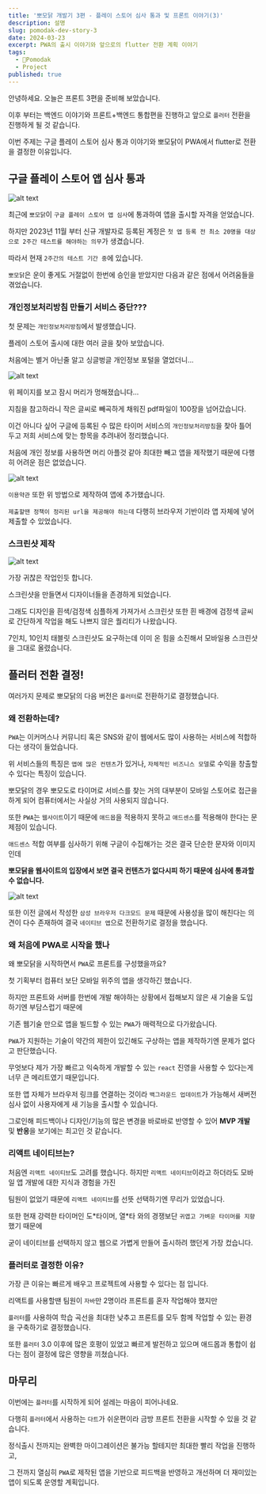 ```yaml
---
title: '뽀모닭 개발기 3편 - 플레이 스토어 심사 통과 및 프론트 이야기(3)'
description: 설명
slug: pomodak-dev-story-3
date: 2024-03-23
excerpt: PWA의 출시 이야기와 앞으로의 flutter 전환 계획 이야기
tags:
  - 🐥Pomodak
  - Project
published: true
---
```


안녕하세요. 오늘은 프론트 3편을 준비해 보았습니다.

이후 부터는 백엔드 이야기와 프론트+백엔드 통합편을 진행하고 앞으로 `플러터` 전환을 진행하게 될 것 같습니다.

이번 주제는 구글 플레이 스토어 심사 통과 이야기와 뽀모닭이 PWA에서 flutter로 전환을 결정한 이유입니다.

## 구글 플레이 스토어 앱 심사 통과

![alt text](https://d2quahb2ygxiv.cloudfront.net/b83116c60130714892836.png?width=600&height=500)

<ImageCaption text="비공개 테스트 실시!!" />

최근에 `뽀모닭`이 `구글 플레이 스토어 앱 심사`에 통과하여 앱을 출시할 자격을 얻었습니다.

하지만 2023년 11월 부터 신규 개발자로 등록된 계정은 `첫 앱 등록 전 최소 20명을 대상으로 2주간 테스트를 해야하는 의무`가 생겼습니다.

따라서 현재 `2주간의 테스트 기간 중`에 있습니다.

`뽀모닭`은 운이 좋게도 거절없이 한번에 승인을 받았지만 다음과 같은 점에서 어려움들을 겪었습니다.

### 개인정보처리방침 만들기 서비스 중단???

첫 문제는 `개인정보처리방침`에서 발생했습니다.

플레이 스토어 출시에 대한 여러 글을 찾아 보았습니다.

처음에는 별거 아닌줄 알고 싱글벙글 개인정보 포털을 열었더니...

![alt text](https://d2quahb2ygxiv.cloudfront.net/83116c60130714892836f.png?width=400&height=500)

<ImageCaption text="왜 하필 내가 필요할때만..." />

위 페이지를 보고 잠시 머리가 멍해졌습니다...

지침을 참고하라니 작은 글씨로 빼곡하게 채워진 pdf파일이 100장을 넘어갔습니다.

이건 아니다 싶어 구글에 등록된 수 많은 타이머 서비스의 `개인정보처리방침`을 찾아 틀어두고 저희 서비스에 맞는 항목을 추려내어 정리했습니다.

처음에 개인 정보를 사용하면 머리 아플것 같아 최대한 빼고 앱을 제작했기 때문에 다행히 어려운 점은 없었습니다.

![alt text](https://d2quahb2ygxiv.cloudfront.net/3116c60130714892836f7.png?width=400&height=500)

<ImageCaption text="https://pomodak.com/privacy" />

`이용약관` 또한 위 방법으로 제작하여 앱에 추가했습니다.

`제출할땐 정책이 정리된 url을 제공해야 하는데` 다행히 브라우저 기반이라 앱 자체에 넣어 제출할 수 있었습니다.

### 스크린샷 제작

![alt text](https://d2quahb2ygxiv.cloudfront.net/116c60130714892836f7d.png?width=600&height=500)

<ImageCaption text="초간단 스크린샷 제작" />

가장 귀찮은 작업인듯 합니다.

스크린샷을 만들면서 디자이너들을 존경하게 되었습니다.

그래도 디자인을 흰색/검정색 심플하게 가져가서 스크린샷 또한 흰 배경에 검정색 글씨로 간단하게 작업을 해도 나쁘지 않은 퀄리티가 나왔습니다.

7인치, 10인치 태블릿 스크린샷도 요구하는데 이미 온 힘을 소진해서 모바일용 스크린샷을 그대로 올렸습니다.

## 플러터 전환 결정!

여러가지 문제로 뽀모닭의 다음 버전은 `플러터`로 전환하기로 결정했습니다.

### 왜 전환하는데?

`PWA`는 이커머스나 커뮤니티 혹은 SNS와 같이 웹에서도 많이 사용하는 서비스에 적합하다는 생각이 들었습니다.

위 서비스들의 특징은 `앱에 많은 컨텐츠`가 있거나, `자체적인 비즈니스 모델`로 수익을 창출할 수 있다는 특징이 있습니다.

뽀모닭의 경우 뽀모도로 타이머로 서비스를 찾는 거의 대부분이 모바일 스토어로 접근을 하게 되어 컴퓨터에서는 사실상 거의 사용되지 않습니다.

또한 `PWA`는 `웹사이트`이기 때문에 `애드몹`을 적용하지 못하고 `애드센스`를 적용해야 한다는 문제점이 있습니다.

`애드센스` 적합 여부를 심사하기 위해 구글이 수집해가는 것은 결국 단순한 문자와 이미지인데

**뽀모닭을 웹사이트의 입장에서 보면 결국 컨텐츠가 없다시피 하기 때문에 심사에 통과할 수 없습니다.**

![alt text](https://d2quahb2ygxiv.cloudfront.net/16c60130714892836f7d6.png?width=400&height=500)

<ImageCaption text="너 보라고 비회원 모드까지 만들어 줬잖아!!!" />

또한 이전 글에서 작성한 `삼성 브라우저 다크모드 문제` 때문에 사용성을 많이 해친다는 의견이 다수 존재하여 결국 `네이티브 앱`으로 전환하기로 결정을 했습니다.

### 왜 처음에 PWA로 시작을 했나

왜 뽀모닭을 시작하면서 `PWA`로 프론트를 구성했을까요?

첫 기획부터 컴퓨터 보단 모바일 위주의 앱을 생각하긴 했습니다.

하지만 프론트와 서버를 한번에 개발 해야하는 상황에서 접해보지 않은 새 기술을 도입하기엔 부담스럽기 때문에

기존 웹기술 만으로 앱을 빌드할 수 있는 `PWA`가 매력적으로 다가왔습니다.

`PWA`가 지원하는 기술이 약간의 제한이 있긴해도 구상하는 앱을 제작하기엔 문제가 없다고 판단했습니다.

무엇보다 제가 가장 빠르고 익숙하게 개발할 수 있는 `react` 진영을 사용할 수 있다는게 너무 큰 메리트였기 때문입니다.

또한 앱 자체가 브라우저 링크를 연결하는 것이라 `백그라운드 업데이트`가 가능해서 새버전 심사 없이 사용자에게 새 기능을 출시할 수 있습니다.

그로인해 피드백이나 디자인/기능의 많은 변경을 바로바로 반영할 수 있어 **MVP 개발** 및 **반응**을 보기에는 최고인 것 같습니다.

### 리액트 네이티브는?

처음엔 `리액트 네이티브`도 고려를 했습니다. 하지만 `리액트 네이티브`이라고 하더라도 모바일 앱 개발에 대한 지식과 경험을 가진

팀원이 없었기 때문에 `리액트 네이티브`를 선뜻 선택하기엔 무리가 있었습니다.

또한 현재 강력한 타이머인 도\*타이머, 열\*타 와의 경쟁보단 `귀엽고 가벼운 타이머를 지향`했기 때문에

굳이 네이티브를 선택하지 않고 웹으로 가볍게 만들어 출시하려 했던게 가장 컸습니다.

### 플러터로 결정한 이유?

가장 큰 이유는 빠르게 배우고 프로젝트에 사용할 수 있다는 점 입니다.

리액트를 사용할땐 팀원이 `자바`만 2명이라 프론트를 혼자 작업해야 했지만

`플러터`를 사용하여 학습 곡선을 최대한 낮추고 프론트를 모두 함께 작업할 수 있는 환경을 구축하기로 결정했습니다.

또한 `플러터` 3.0 이후에 많은 호평이 있었고 빠르게 발전하고 있으며 애드몹과 통합이 쉽다는 점이 결정에 많은 영향을 끼쳤습니다.

## 마무리

이번에는 `플러터`를 시작하게 되어 설레는 마음이 피어나네요.

다행히 `플러터`에서 사용하는 `다트`가 쉬운편이라 금방 프론트 전환을 시작할 수 있을 것 같습니다.

정식출시 전까지는 완벽한 마이그레이션은 불가능 할테지만 최대한 빨리 작업을 진행하고,

그 전까지 열심히 `PWA`로 제작된 앱을 기반으로 피드백을 반영하고 개선하며 더 재미있는 앱이 되도록 운영할 계획입니다.
